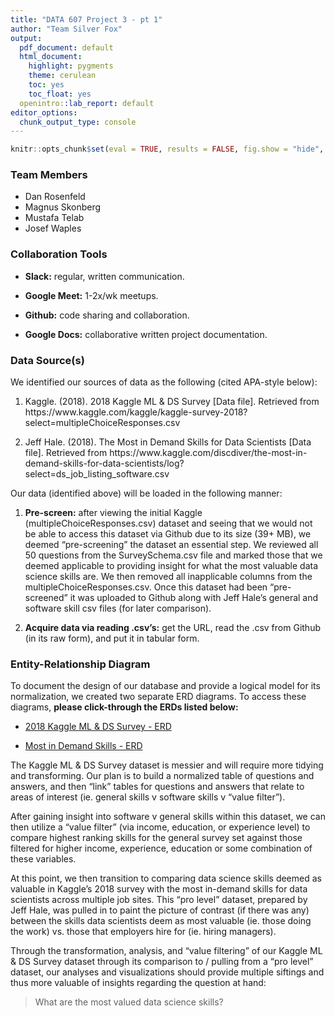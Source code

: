 ---
title: "DATA 607 Project 3 - pt 1"
author: "Team Silver Fox"
output:
  pdf_document: default
  html_document:
    highlight: pygments
    theme: cerulean
    toc: yes
    toc_float: yes
  openintro::lab_report: default
editor_options:
  chunk_output_type: console
---

```{r echo = FALSE}
knitr::opts_chunk$set(eval = TRUE, results = FALSE, fig.show = "hide", message = FALSE)
```

### Team Members

* Dan Rosenfeld
* Magnus Skonberg
* Mustafa Telab
* Josef Waples


### Collaboration Tools

* **Slack:** regular, written communication.

* **Google Meet:** 1-2x/wk meetups.

* **Github:** code sharing and collaboration.

* **Google Docs:** collaborative written project documentation.


### Data Source(s)

We identified our sources of data as the following (cited APA-style below):

1. Kaggle. (2018). 2018 Kaggle ML & DS Survey [Data file]. Retrieved from https://www.kaggle.com/kaggle/kaggle-survey-2018?select=multipleChoiceResponses.csv

2. Jeff Hale. (2018). The Most in Demand Skills for Data Scientists [Data file]. Retrieved from https://www.kaggle.com/discdiver/the-most-in-demand-skills-for-data-scientists/log?select=ds_job_listing_software.csv

Our data (identified above) will be loaded in the following manner:

1. **Pre-screen:** after viewing the initial Kaggle (multipleChoiceResponses.csv) dataset and seeing that we would not be able to access this dataset via Github due to its size (39+ MB), we deemed “pre-screening” the dataset an essential step. We reviewed all 50 questions from the SurveySchema.csv file and marked those that we deemed applicable to providing insight for what the most valuable data science skills are. We then removed all inapplicable columns from the multipleChoiceResponses.csv. Once this dataset had been “pre-screened” it was uploaded to Github along with Jeff Hale’s general and software skill csv files (for later comparison).

<!--If this step is unclear please let me (Magnus) know. I can flesh out more exactly what the criteria was for keeping v. deleting columns (questions) ...-->

2. **Acquire data via reading .csv's:** get the URL, read the .csv from Github (in its raw form), and put it in tabular form.


### Entity-Relationship Diagram

To document the design of our database and provide a logical model for its normalization, we created two separate ERD diagrams. To access these diagrams, **please click-through the ERDs listed below:**

* [2018 Kaggle ML & DS Survey - ERD](https://github.com/Magnus-PS/CUNY-SPS-DATA-607/blob/Project-3/2018%20Kaggle%20ML%20%26%20DS%20Survey%20-%20ERD.png)

* [Most in Demand Skills - ERD](https://github.com/Magnus-PS/CUNY-SPS-DATA-607/blob/Project-3/Most%20in%20Demand%20Skills%20-%20ERD.png)

The Kaggle ML & DS Survey dataset is messier and will require more tidying and transforming. Our plan is to build a normalized table of questions and answers, and then "link" tables for questions and answers that relate to areas of interest (ie. general skills v software skills v "value filter"). 

After gaining insight into software v general skills within this dataset, we can then utilize a "value filter" (via income, education, or experience level) to compare highest ranking skills for the general survey set against those filtered for higher income, experience, education or some combination of these variables.

At this point, we then transition to comparing data science skills deemed as valuable in Kaggle's 2018 survey with the most in-demand skills for data scientists across multiple job sites. This "pro level" dataset, prepared by Jeff Hale, was pulled in to paint the picture of contrast (if there was any) between the skills data scientists deem as most valuable (ie. those doing the work) vs. those that employers hire for (ie. hiring managers).

Through the transformation, analysis, and "value filtering" of our Kaggle ML & DS Survey dataset through its comparison to / pulling from a "pro level" dataset, our analyses and visualizations should provide multiple siftings and thus more valuable of insights regarding the question at hand:

> What are the most valued data science skills?
